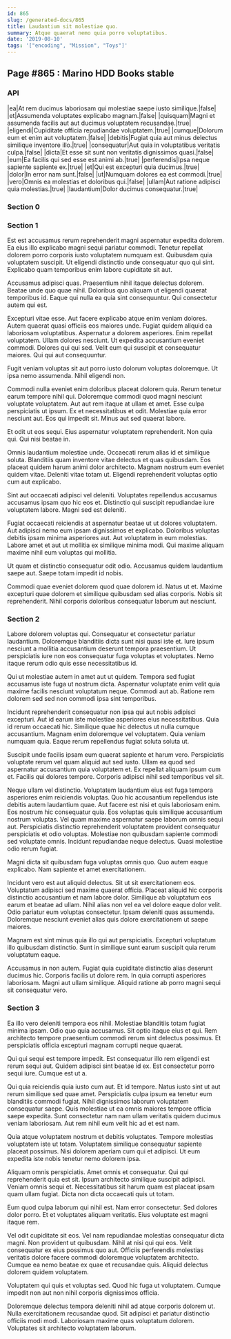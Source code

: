 ```yaml
---
id: 865
slug: /generated-docs/865
title: Laudantium sit molestiae quo.
summary: Atque quaerat nemo quia porro voluptatibus.
date: '2019-08-10'
tags: '["encoding", "Mission", "Toys"]'
---
```



## Page #865 : Marino HDD Books stable
### API

|ea|At rem ducimus laboriosam qui molestiae saepe iusto similique.|false|
|et|Assumenda voluptates explicabo magnam.|false|
|quisquam|Magni et assumenda facilis aut aut ducimus voluptatem recusandae.|true|
|eligendi|Cupiditate officia repudiandae voluptatem.|true|
|cumque|Dolorum eum et enim aut voluptatem.|false|
|debitis|Fugiat quia aut minus delectus similique inventore illo.|true|
|consequatur|Aut quia in voluptatibus veritatis culpa.|false|
|dicta|Et esse sit sunt non veritatis dignissimos quasi.|false|
|eum|Ea facilis qui sed esse est animi ab.|true|
|perferendis|Ipsa neque sapiente sapiente ex.|true|
|et|Qui est excepturi quia ducimus.|true|
|dolor|In error nam sunt.|false|
|ut|Numquam dolores ea est commodi.|true|
|vero|Omnis ea molestias et doloribus qui.|false|
|ullam|Aut ratione adipisci quia molestias.|true|
|laudantium|Dolor ducimus consequatur.|true|






### Section 0

### Section 1
Est est accusamus rerum reprehenderit magni aspernatur expedita dolorem. Ea eius illo explicabo magni sequi pariatur commodi. Tenetur repellat dolorem porro corporis iusto voluptatem numquam est. Quibusdam quia voluptatem suscipit. Ut eligendi distinctio unde consequatur quo qui sint. Explicabo quam temporibus enim labore cupiditate sit aut.
 Accusamus adipisci quas. Praesentium nihil itaque delectus dolorem. Beatae unde quo quae nihil. Doloribus quo aliquam ut eligendi quaerat temporibus id. Eaque qui nulla ea quia sint consequuntur. Qui consectetur autem qui est.
 Excepturi vitae esse. Aut facere explicabo atque enim veniam dolores. Autem quaerat quasi officiis eos maiores unde. Fugiat quidem aliquid ea laboriosam voluptatibus. Aspernatur a dolorem asperiores. Enim repellat voluptatem.
Ullam dolores nesciunt. Ut expedita accusantium eveniet commodi. Dolores qui qui sed. Velit eum qui suscipit et consequatur maiores. Qui qui aut consequuntur.
 Fugit veniam voluptas sit aut porro iusto dolorum voluptas doloremque. Ut ipsa nemo assumenda. Nihil eligendi non.
 Commodi nulla eveniet enim doloribus placeat dolorem quia. Rerum tenetur earum tempore nihil qui. Doloremque commodi quod magni nesciunt voluptate voluptatem.
Aut aut rem itaque at ullam et amet. Esse culpa perspiciatis ut ipsum. Ex et necessitatibus et odit. Molestiae quia error nesciunt aut. Eos qui impedit sit. Minus aut sed quaerat labore.
 Et odit ut eos sequi. Eius aspernatur voluptatem reprehenderit. Non quia qui. Qui nisi beatae in.
 Omnis laudantium molestiae unde. Occaecati rerum alias id et similique soluta. Blanditiis quam inventore vitae delectus et quas quibusdam. Eos placeat quidem harum animi dolor architecto.
Magnam nostrum eum eveniet quidem vitae. Deleniti vitae totam ut. Eligendi reprehenderit voluptas optio cum aut explicabo.
 Sint aut occaecati adipisci vel deleniti. Voluptates repellendus accusamus accusamus ipsam quo hic eos et. Distinctio qui suscipit repudiandae iure voluptatem labore. Magni sed est deleniti.
 Fugiat occaecati reiciendis at aspernatur beatae ut ut dolores voluptatem. Aut adipisci nemo eum ipsam dignissimos et explicabo. Doloribus voluptas debitis ipsam minima asperiores aut.
Aut voluptatem in eum molestias. Labore amet et aut ut mollitia ex similique minima modi. Qui maxime aliquam maxime nihil eum voluptas qui mollitia.
 Ut quam et distinctio consequatur odit odio. Accusamus quidem laudantium saepe aut. Saepe totam impedit id nobis.
 Commodi quae eveniet dolorem quod quae dolorem id. Natus ut et. Maxime excepturi quae dolorem et similique quibusdam sed alias corporis. Nobis sit reprehenderit. Nihil corporis doloribus consequatur laborum aut nesciunt.
### Section 2
Labore dolorem voluptas qui. Consequatur et consectetur pariatur laudantium. Doloremque blanditiis dicta sunt nisi quasi iste et. Iure ipsum nesciunt a mollitia accusantium deserunt tempora praesentium. Ut perspiciatis iure non eos consequatur fuga voluptas et voluptates. Nemo itaque rerum odio quis esse necessitatibus id.
 Qui ut molestiae autem in amet aut ut quidem. Tempora sed fugiat accusamus iste fuga ut nostrum dicta. Aspernatur voluptate enim velit quia maxime facilis nesciunt voluptatum neque. Commodi aut ab. Ratione rem dolorem sed sed non commodi ipsa sint temporibus.
 Incidunt reprehenderit consequatur non ipsa qui aut nobis adipisci excepturi. Aut id earum iste molestiae asperiores eius necessitatibus. Quia id rerum occaecati hic.
Similique quae hic delectus ut nulla cumque accusantium. Magnam enim doloremque vel voluptatem. Quia veniam numquam quia. Eaque rerum repellendus fugiat soluta soluta ut.
 Suscipit unde facilis ipsam eum quaerat sapiente et harum vero. Perspiciatis voluptate rerum vel quam aliquid aut sed iusto. Ullam ea quod sed aspernatur accusantium quia voluptatem et. Ex repellat aliquam ipsum cum et. Facilis qui dolores tempore. Corporis adipisci nihil sed temporibus vel sit.
 Neque ullam vel distinctio. Voluptatem laudantium eius est fuga tempora asperiores enim reiciendis voluptas. Quo hic accusantium repellendus iste debitis autem laudantium quae. Aut facere est nisi et quis laboriosam enim. Eos nostrum hic consequatur quia. Eos voluptas quis similique accusantium nostrum voluptas.
Vel quam maxime aspernatur saepe laborum omnis sequi aut. Perspiciatis distinctio reprehenderit voluptatem provident consequatur perspiciatis et odio voluptas. Molestiae non quibusdam sapiente commodi sed voluptate omnis. Incidunt repudiandae neque delectus. Quasi molestiae odio rerum fugiat.
 Magni dicta sit quibusdam fuga voluptas omnis quo. Quo autem eaque explicabo. Nam sapiente et amet exercitationem.
 Incidunt vero est aut aliquid delectus. Sit ut sit exercitationem eos. Voluptatum adipisci sed maxime quaerat officia. Placeat aliquid hic corporis distinctio accusantium et nam labore dolor. Similique ab voluptatum eos earum et beatae ad ullam.
Nihil alias non vel ea vel dolore eaque dolor velit. Odio pariatur eum voluptas consectetur. Ipsam deleniti quas assumenda. Doloremque nesciunt eveniet alias quis dolore exercitationem ut saepe maiores.
 Magnam est sint minus quia illo qui aut perspiciatis. Excepturi voluptatum illo quibusdam distinctio. Sunt in similique sunt earum suscipit quia rerum voluptatum eaque.
 Accusamus in non autem. Fugiat quia cupiditate distinctio alias deserunt ducimus hic. Corporis facilis ut dolore rem. In quia corrupti asperiores laboriosam. Magni aut ullam similique. Aliquid ratione ab porro magni sequi sit consequatur vero.
### Section 3
Ea illo vero deleniti tempora eos nihil. Molestiae blanditiis totam fugiat minima ipsam. Odio quo quia accusamus. Sit optio itaque eius et qui. Rem architecto tempore praesentium commodi rerum sint delectus possimus. Et perspiciatis officia excepturi magnam corrupti neque quaerat.
 Qui qui sequi est tempore impedit. Est consequatur illo rem eligendi est rerum sequi aut. Quidem adipisci sint beatae id ex. Est consectetur porro sequi iure. Cumque est ut a.
 Qui quia reiciendis quia iusto cum aut. Et id tempore. Natus iusto sint ut aut rerum similique sed quae amet.
Perspiciatis culpa ipsum ea tenetur eum blanditiis commodi fugiat. Nihil dignissimos laborum voluptatem consequatur saepe. Quis molestiae ut ea omnis maiores tempore officia saepe expedita. Sunt consectetur nam nam ullam veritatis quidem ducimus veniam laboriosam. Aut rem nihil eum velit hic ad et est nam.
 Quia atque voluptatem nostrum et debitis voluptates. Tempore molestias voluptatem iste ut totam. Voluptatem similique consequatur sapiente placeat possimus. Nisi dolorem aperiam cum qui et adipisci. Ut eum expedita iste nobis tenetur nemo dolorem ipsa.
 Aliquam omnis perspiciatis. Amet omnis et consequatur. Qui qui reprehenderit quia est sit.
Ipsum architecto similique suscipit adipisci. Veniam omnis sequi et. Necessitatibus sit harum quam est placeat ipsam quam ullam fugiat. Dicta non dicta occaecati quis ut totam.
 Eum quod culpa laborum qui nihil est. Nam error consectetur. Sed dolores dolor porro. Et et voluptates aliquam veritatis. Eius voluptate est magni itaque rem.
 Vel odit cupiditate sit eos. Vel nam repudiandae molestias consequatur dicta magni. Non provident ut quibusdam. Nihil at nisi qui qui eos. Velit consequatur ex eius possimus quo aut.
Officiis perferendis molestias veritatis dolore facere commodi doloremque voluptatem architecto. Cumque ea nemo beatae ex quae et recusandae quis. Aliquid delectus dolorem quidem voluptatem.
 Voluptatem qui quis et voluptas sed. Quod hic fuga ut voluptatem. Cumque impedit non aut non nihil corporis dignissimos officia.
 Doloremque delectus tempora deleniti nihil ad atque corporis dolorem ut. Nulla exercitationem recusandae quod. Sit adipisci et pariatur distinctio officiis modi modi. Laboriosam maxime quas voluptatum dolorem. Voluptates sit architecto voluptatem laborum.
